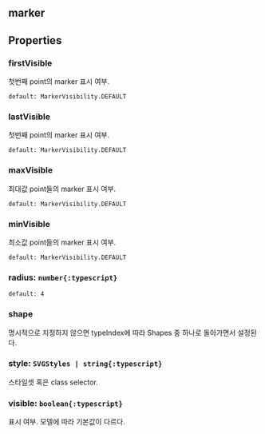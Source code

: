 ## marker

## Properties

### firstVisible
첫번째 point의 marker 표시 여부.  


`default: MarkerVisibility.DEFAULT`  

### lastVisible
첫번째 point의 marker 표시 여부.  


`default: MarkerVisibility.DEFAULT`  

### maxVisible
최대값 point들의 marker 표시 여부.  


`default: MarkerVisibility.DEFAULT`  

### minVisible
최소값 point들의 marker 표시 여부.  


`default: MarkerVisibility.DEFAULT`  

### radius: `number{:typescript}`
`default: 4`  

### shape
명시적으로 지정하지 않으면 typeIndex에 따라 Shapes 중 하나로 돌아가면서 설정된다.  



### style: `SVGStyles | string{:typescript}`
스타일셋 혹은 class selector.  

### visible: `boolean{:typescript}`
표시 여부.
모델에 따라 기본값이 다르다.  
